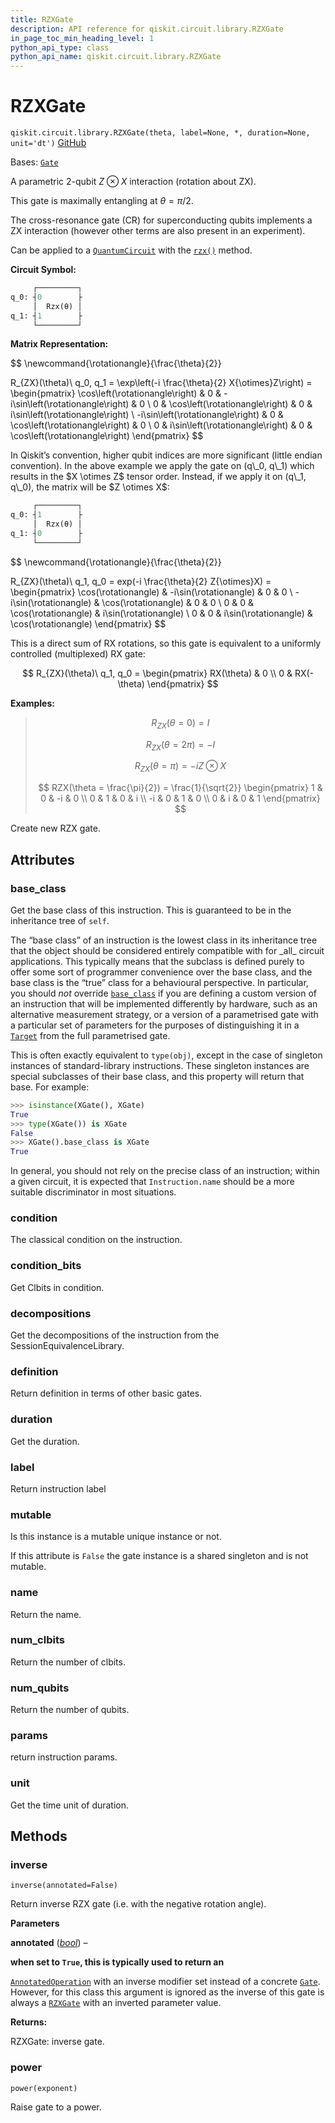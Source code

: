 ```yaml
---
title: RZXGate
description: API reference for qiskit.circuit.library.RZXGate
in_page_toc_min_heading_level: 1
python_api_type: class
python_api_name: qiskit.circuit.library.RZXGate
---
```


# RZXGate

<span id="qiskit.circuit.library.RZXGate" />

`qiskit.circuit.library.RZXGate(theta, label=None, *, duration=None, unit='dt')` [GitHub](https://github.com/qiskit/qiskit/tree/stable/1.0/qiskit/circuit/library/standard_gates/rzx.py "view source code")

Bases: [`Gate`](qiskit.circuit.Gate "qiskit.circuit.gate.Gate")

A parametric 2-qubit $Z \otimes X$ interaction (rotation about ZX).

This gate is maximally entangling at $\theta = \pi/2$.

The cross-resonance gate (CR) for superconducting qubits implements a ZX interaction (however other terms are also present in an experiment).

Can be applied to a [`QuantumCircuit`](qiskit.circuit.QuantumCircuit "qiskit.circuit.QuantumCircuit") with the [`rzx()`](qiskit.circuit.QuantumCircuit#rzx "qiskit.circuit.QuantumCircuit.rzx") method.

**Circuit Symbol:**

```python
     ┌─────────┐
q_0: ┤0        ├
     │  Rzx(θ) │
q_1: ┤1        ├
     └─────────┘
```

**Matrix Representation:**

$$
\newcommand{\rotationangle}{\frac{\theta}{2}}

R_{ZX}(\theta)\ q_0, q_1 = \exp\left(-i \frac{\theta}{2} X{\otimes}Z\right) =
    \begin{pmatrix}
        \cos\left(\rotationangle\right) & 0 & -i\sin\left(\rotationangle\right) & 0 \\
        0 & \cos\left(\rotationangle\right) & 0 & i\sin\left(\rotationangle\right) \\
        -i\sin\left(\rotationangle\right) & 0 & \cos\left(\rotationangle\right) & 0 \\
        0 & i\sin\left(\rotationangle\right) & 0 & \cos\left(\rotationangle\right)
    \end{pmatrix}
$$

<Admonition title="Note" type="note">
  In Qiskit’s convention, higher qubit indices are more significant (little endian convention). In the above example we apply the gate on (q\_0, q\_1) which results in the $X \otimes Z$ tensor order. Instead, if we apply it on (q\_1, q\_0), the matrix will be $Z \otimes X$:

  ```python
       ┌─────────┐
  q_0: ┤1        ├
       │  Rzx(θ) │
  q_1: ┤0        ├
       └─────────┘
  ```

  $$
  \newcommand{\rotationangle}{\frac{\theta}{2}}

  R_{ZX}(\theta)\ q_1, q_0 = exp(-i \frac{\theta}{2} Z{\otimes}X) =
      \begin{pmatrix}
          \cos(\rotationangle)   & -i\sin(\rotationangle) & 0           & 0          \\
          -i\sin(\rotationangle) & \cos(\rotationangle)   & 0           & 0          \\
          0           & 0           & \cos(\rotationangle)   & i\sin(\rotationangle) \\
          0           & 0           & i\sin(\rotationangle)  & \cos(\rotationangle)
      \end{pmatrix}
  $$

  This is a direct sum of RX rotations, so this gate is equivalent to a uniformly controlled (multiplexed) RX gate:

  $$
  R_{ZX}(\theta)\ q_1, q_0 =
      \begin{pmatrix}
          RX(\theta) & 0 \\
          0 & RX(-\theta)
      \end{pmatrix}
  $$
</Admonition>

**Examples:**

> $$
> R_{ZX}(\theta = 0) = I
> $$
>
> $$
> R_{ZX}(\theta = 2\pi) = -I
> $$
>
> $$
> R_{ZX}(\theta = \pi) = -i Z \otimes X
> $$
>
> $$
> RZX(\theta = \frac{\pi}{2}) = \frac{1}{\sqrt{2}}
>                         \begin{pmatrix}
>                             1  & 0 & -i & 0 \\
>                             0  & 1 & 0  & i \\
>                             -i & 0 & 1  & 0 \\
>                             0  & i & 0  & 1
>                         \end{pmatrix}
> $$

Create new RZX gate.

## Attributes

<span id="qiskit.circuit.library.RZXGate.base_class" />

### base\_class

Get the base class of this instruction. This is guaranteed to be in the inheritance tree of `self`.

The “base class” of an instruction is the lowest class in its inheritance tree that the object should be considered entirely compatible with for \_all\_ circuit applications. This typically means that the subclass is defined purely to offer some sort of programmer convenience over the base class, and the base class is the “true” class for a behavioural perspective. In particular, you should *not* override [`base_class`](#qiskit.circuit.library.RZXGate.base_class "qiskit.circuit.library.RZXGate.base_class") if you are defining a custom version of an instruction that will be implemented differently by hardware, such as an alternative measurement strategy, or a version of a parametrised gate with a particular set of parameters for the purposes of distinguishing it in a [`Target`](qiskit.transpiler.Target "qiskit.transpiler.Target") from the full parametrised gate.

This is often exactly equivalent to `type(obj)`, except in the case of singleton instances of standard-library instructions. These singleton instances are special subclasses of their base class, and this property will return that base. For example:

```python
>>> isinstance(XGate(), XGate)
True
>>> type(XGate()) is XGate
False
>>> XGate().base_class is XGate
True
```

In general, you should not rely on the precise class of an instruction; within a given circuit, it is expected that `Instruction.name` should be a more suitable discriminator in most situations.

<span id="qiskit.circuit.library.RZXGate.condition" />

### condition

The classical condition on the instruction.

<span id="qiskit.circuit.library.RZXGate.condition_bits" />

### condition\_bits

Get Clbits in condition.

<span id="qiskit.circuit.library.RZXGate.decompositions" />

### decompositions

Get the decompositions of the instruction from the SessionEquivalenceLibrary.

<span id="qiskit.circuit.library.RZXGate.definition" />

### definition

Return definition in terms of other basic gates.

<span id="qiskit.circuit.library.RZXGate.duration" />

### duration

Get the duration.

<span id="qiskit.circuit.library.RZXGate.label" />

### label

Return instruction label

<span id="qiskit.circuit.library.RZXGate.mutable" />

### mutable

Is this instance is a mutable unique instance or not.

If this attribute is `False` the gate instance is a shared singleton and is not mutable.

<span id="qiskit.circuit.library.RZXGate.name" />

### name

Return the name.

<span id="qiskit.circuit.library.RZXGate.num_clbits" />

### num\_clbits

Return the number of clbits.

<span id="qiskit.circuit.library.RZXGate.num_qubits" />

### num\_qubits

Return the number of qubits.

<span id="qiskit.circuit.library.RZXGate.params" />

### params

return instruction params.

<span id="qiskit.circuit.library.RZXGate.unit" />

### unit

Get the time unit of duration.

## Methods

### inverse

<span id="qiskit.circuit.library.RZXGate.inverse" />

`inverse(annotated=False)`

Return inverse RZX gate (i.e. with the negative rotation angle).

**Parameters**

**annotated** ([*bool*](https://docs.python.org/3/library/functions.html#bool "(in Python v3.12)")) –

**when set to `True`, this is typically used to return an**

[`AnnotatedOperation`](qiskit.circuit.AnnotatedOperation "qiskit.circuit.AnnotatedOperation") with an inverse modifier set instead of a concrete [`Gate`](qiskit.circuit.Gate "qiskit.circuit.Gate"). However, for this class this argument is ignored as the inverse of this gate is always a [`RZXGate`](#qiskit.circuit.library.RZXGate "qiskit.circuit.library.RZXGate") with an inverted parameter value.

**Returns:**

RZXGate: inverse gate.

### power

<span id="qiskit.circuit.library.RZXGate.power" />

`power(exponent)`

Raise gate to a power.

